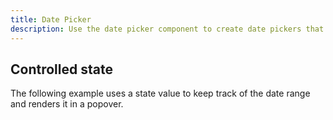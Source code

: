 ```yaml
---
title: Date Picker
description: Use the date picker component to create date pickers that match your design.
---
```


<DatePickerDemo />

## Controlled state

The following example uses a state value to keep track of the date range and renders it in a popover.

<DateRangeInPopoverDemo />
